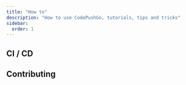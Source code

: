 ```yaml
---
title: "How to"
description: "How to use CodePushGo, tutorials, tips and tricks"
sidebar:
  order: 1
---
```



<LinkCard
	title="How version works in CodePushGo"
	description="capgo.app"
	href="https://capgo.app/blog/how-version-work-in-capgo/"
/>

<LinkCard
	title="How to release major version in CodePushGo"
	description="capgo.app"
	href="https://capgo.app/blog/how-to-release-major-version-in-capgo/"
/>

<LinkCard
	title="How to send specific update to one user or a group"
	description="capgo.app"
	href="https://capgo.app/blog/how-to-send-specific-version-to-users/"
/>


## CI / CD


<LinkCard
	title="Automatic build and release with GitHub Actions"
	description="capgo.app"
	href="https://capgo.app/blog/how-version-work-in-capgo/"
/>

<LinkCard
	title="Manage developement and production build with GitHub Actions"
	description="capgo.app"
	href="https://capgo.app/blog/automatic-build-and-release-with-github-actions/"
/>

## Contributing


<LinkCard
	title="Contributing to CodePushGo open source"
	description="github.com"
	href="https://github.com/Cap-go/capgo/blob/main/CONTRIBUTING.md"
/>
